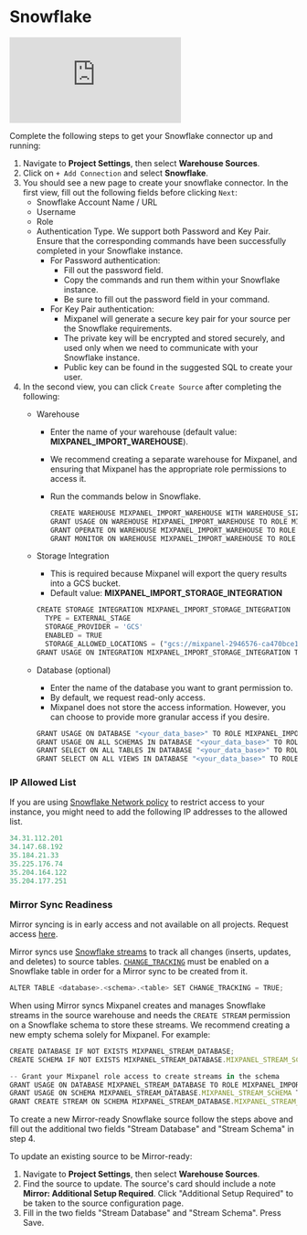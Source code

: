 # Snowflake


<div style={{position: 'relative', paddingBottom: '64.90384615384616%', height: 0}}>
    <iframe src="https://www.loom.com/embed/5dbaf37d9308404393417043551aed55"
        frameBorder="0"
        webkitallowfullscreen="true" mozallowfullscreen="true" allowFullScreen
        style={{position: 'absolute', 'top': 0, 'left': 0, 'width': '100%', 'height': '100%'}}>
    </iframe>
</div>

Complete the following steps to get your Snowflake connector up and running:

1. Navigate to **Project Settings**, then select **Warehouse Sources**.
2. Click on `+ Add Connection` and select **Snowflake**.
3. You should see a new page to create your snowflake connector. In the first view, fill out the following fields before clicking  `Next`: 
    - Snowflake Account Name / URL
    - Username
    - Role
    - Authentication Type. We support both Password and Key Pair.
    Ensure that the corresponding commands have been successfully completed in your Snowflake instance.
        - For Password authentication:
            - Fill out the password field.
            - Copy the commands and run them within your Snowflake instance.
            - Be sure to fill out the password field in your command.
        - For Key Pair authentication:
            - Mixpanel will generate a secure key pair for your source per the Snowflake requirements.
            - The private key will be encrypted and stored securely, and used only when we need to communicate with your Snowflake instance.
            - Public key can be found in the suggested SQL to create your user.
4. In the second view, you can click `Create Source` after completing the following:
    - Warehouse
        - Enter the name of your warehouse (default value: **MIXPANEL_IMPORT_WAREHOUSE**).
        - We recommend creating a separate warehouse for Mixpanel, and ensuring that Mixpanel has the appropriate role permissions to access it.
        - Run the commands below in Snowflake.
            
            ```jsx
            CREATE WAREHOUSE MIXPANEL_IMPORT_WAREHOUSE WITH WAREHOUSE_SIZE = XSMALL AUTO_SUSPEND = 60 AUTO_RESUME = TRUE INITIALLY_SUSPENDED = FALSE;
            GRANT USAGE ON WAREHOUSE MIXPANEL_IMPORT_WAREHOUSE TO ROLE MIXPANEL_IMPORT_ROLE;
            GRANT OPERATE ON WAREHOUSE MIXPANEL_IMPORT_WAREHOUSE TO ROLE MIXPANEL_IMPORT_ROLE;
            GRANT MONITOR ON WAREHOUSE MIXPANEL_IMPORT_WAREHOUSE TO ROLE MIXPANEL_IMPORT_ROLE; 
            ```
            
    - Storage Integration
        - This is required because Mixpanel will export the query results into a GCS bucket.
        - Default value: **MIXPANEL_IMPORT_STORAGE_INTEGRATION**
        
        ```jsx
        CREATE STORAGE INTEGRATION MIXPANEL_IMPORT_STORAGE_INTEGRATION
          TYPE = EXTERNAL_STAGE
          STORAGE_PROVIDER = 'GCS'
          ENABLED = TRUE
          STORAGE_ALLOWED_LOCATIONS = ("gcs://mixpanel-2946576-ca470bce1e1ed2ec");
        GRANT USAGE ON INTEGRATION MIXPANEL_IMPORT_STORAGE_INTEGRATION TO MIXPANEL_IMPORT_ROLE; 
        ```
        
    - Database (optional)
        - Enter the name of the database you want to grant permission to.
        - By default, we request read-only access.
        - Mixpanel does not store the access information. However, you can choose to provide more granular access if you desire.
        
        ```jsx
        GRANT USAGE ON DATABASE "<your_data_base>" TO ROLE MIXPANEL_IMPORT_ROLE;
        GRANT USAGE ON ALL SCHEMAS IN DATABASE "<your_data_base>" TO ROLE MIXPANEL_IMPORT_ROLE;
        GRANT SELECT ON ALL TABLES IN DATABASE "<your_data_base>" TO ROLE MIXPANEL_IMPORT_ROLE;
        GRANT SELECT ON ALL VIEWS IN DATABASE "<your_data_base>" TO ROLE MIXPANEL_IMPORT_ROLE;
        ```

### IP Allowed List
If you are using [Snowflake Network policy](https://docs.snowflake.com/en/user-guide/network-policies) to restrict access to your instance, you might need to add the following IP addresses to the allowed list.

```jsx
34.31.112.201
34.147.68.192
35.184.21.33
35.225.176.74
35.204.164.122
35.204.177.251
```

### Mirror Sync Readiness

<Callout type="info">
  Mirror syncing is in early access and not available on all projects. Request access
  <a href="https://forms.gle/x8mbU6FVe5uHiVXF6">here</a>.
</Callout>

Mirror syncs use [Snowflake streams](https://docs.snowflake.com/en/user-guide/streams-intro) to track all changes (inserts, updates, and deletes) to source tables. [`CHANGE_TRACKING`](https://docs.snowflake.com/en/sql-reference/sql/alter-table) must be enabled on a Snowflake table in order for a Mirror sync to be created from it.
```jsx
ALTER TABLE <database>.<schema>.<table> SET CHANGE_TRACKING = TRUE;
```

When using Mirror syncs Mixpanel creates and manages Snowflake streams in the source warehouse and needs the `CREATE STREAM` permission on a Snowflake schema to store these streams. We recommend creating a new empty schema solely for Mixpanel. For example:
```jsx
CREATE DATABASE IF NOT EXISTS MIXPANEL_STREAM_DATABASE;
CREATE SCHEMA IF NOT EXISTS MIXPANEL_STREAM_DATABASE.MIXPANEL_STREAM_SCHEMA;

-- Grant your Mixpanel role access to create streams in the schema
GRANT USAGE ON DATABASE MIXPANEL_STREAM_DATABASE TO ROLE MIXPANEL_IMPORT_ROLE;
GRANT USAGE ON SCHEMA MIXPANEL_STREAM_DATABASE.MIXPANEL_STREAM_SCHEMA TO ROLE MIXPANEL_IMPORT_ROLE;
GRANT CREATE STREAM ON SCHEMA MIXPANEL_STREAM_DATABASE.MIXPANEL_STREAM_SCHEMA TO ROLE MIXPANEL_IMPORT_ROLE;
```

To create a new Mirror-ready Snowflake source follow the steps above and fill out the additional two fields "Stream Database" and "Stream Schema" in step 4.

To update an existing source to be Mirror-ready:
1. Navigate to **Project Settings**, then select **Warehouse Sources**.
2. Find the source to update. The source's card should include a note **Mirror: Additional Setup Required**. Click "Additional Setup Required" to be taken to the source configuration page.
3. Fill in the two fields "Stream Database" and "Stream Schema". Press Save.
